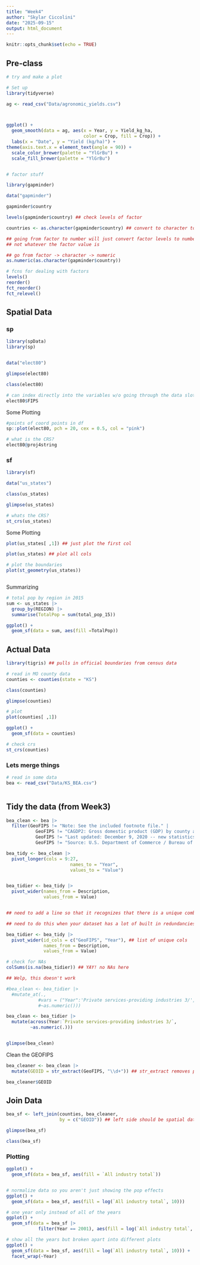 ```yaml
---
title: "Week4"
author: "Skylar Ciccolini"
date: "2025-09-15"
output: html_document
---
```


```r
knitr::opts_chunk$set(echo = TRUE)
```

## Pre-class

```r
# try and make a plot

# Set up
library(tidyverse)

ag <- read_csv("Data/agronomic_yields.csv")



ggplot() +
  geom_smooth(data = ag, aes(x = Year, y = Yield_kg_ha,
                             color = Crop, fill = Crop)) +
  labs(x = "Date", y = "Yield (kg/ha)") +
theme(axis.text.x = element_text(angle = 90)) +
  scale_color_brewer(palette = "YlGrBu") +
  scale_fill_brewer(palette = "YlGrBu")


# factor stuff

library(gapminder)

data("gapminder")

gapminder$country

levels(gapminder$country) ## check levels of factor

countries <- as.character(gapminder$country) ## convert to character to alphabetize

## going from factor to number will just convert factor levels to numbers 1,2,3 etc, 
## not whatever the factor value is

## go from factor -> character -> numeric
as.numeric(as.character(gapminder$country))

# fcns for dealing with factors
levels()
reorder()
fct_reorder()
fct_relevel()

```


## Spatial Data

### sp

```r

library(spData)
library(sp)


data("elect80")

glimpse(elect80)

class(elect80)

# can index directly into the variables w/o going through the data slot
elect80$FIPS


```

Some Plotting

```r

#points of coord points in df
sp::plot(elect80, pch = 20, cex = 0.5, col = "pink")

# what is the CRS?
elect80@proj4string


```



### sf

```r

library(sf)

data("us_states")

class(us_states)

glimpse(us_states)

# whats the CRS?
st_crs(us_states)

```

Some Plotting

```r

plot(us_states[ ,1]) ## just plot the first col

plot(us_states) ## plot all cols

# plot the boundaries
plot(st_geometry(us_states))



```


Summarizing

```r
# total pop by region in 2015
sum <- us_states |> 
  group_by(REGION) |> 
  summarise(TotalPop = sum(total_pop_15))

ggplot() +
  geom_sf(data = sum, aes(fill =TotalPop))
```


## Actual Data

```r

library(tigris) ## pulls in official boundaries from census data

# read in MO county data
counties <- counties(state = "KS")

class(counties)

glimpse(counties)

# plot
plot(counties[ ,1])

ggplot() +
  geom_sf(data = counties)

# check crs
st_crs(counties)

```


### Lets merge things

```r
# read in some data
bea <- read_csv("Data/KS_BEA.csv")



```


## Tidy the data (from Week3)

```r
bea_clean <- bea |> 
  filter(GeoFIPS != "Note: See the included footnote file." | 
           GeoFIPS != "CAGDP2: Gross domestic product (GDP) by county and metropolitan area 1/" |
           GeoFIPS != "Last updated: December 9, 2020 -- new statistics for 2019, revised statistics for 2001-2018." |
           GeoFIPS != "Source: U.S. Department of Commerce / Bureau of Economic Analysis / Regional Economic Accounts") 

bea_tidy <- bea_clean |> 
  pivot_longer(cols = 9:27,
                        names_to = "Year",
                        values_to = "Value")


bea_tidier <- bea_tidy |> 
  pivot_wider(names_from = Description,
              values_from = Value)


## need to add a line so that it recognizes that there is a unique combo of location and year

## need to do this when your dataset has a lot of built in redundancies

bea_tidier <- bea_tidy |> 
  pivot_wider(id_cols = c("GeoFIPS", "Year"), ## list of unique cols
              names_from = Description,
              values_from = Value)

# check for NAs
colSums(is.na(bea_tidier)) ## YAY! no NAs here

## Welp, this doesn't work

#bea_clean <- bea_tidier |> 
  #mutate_at(., 
            #vars = ("Year":'Private services-providing industries 3/',
            #~as.numeric()))

bea_clean <- bea_tidier |> 
  mutate(across(Year:`Private services-providing industries 3/`,
         ~as.numeric(.)))


glimpse(bea_clean)
```

Clean the GEOFIPS

```r

bea_cleaner <- bea_clean |> 
  mutate(GEOID = str_extract(GeoFIPS, "\\d+")) ## str_extract removes parts of string from each value

bea_cleaner$GEOID

```


## Join Data

```r

bea_sf <- left_join(counties, bea_cleaner, 
                    by = c("GEOID")) ## left side should be spatial data, right side is attributes

glimpse(bea_sf)

class(bea_sf)

```


### Plotting

```r

ggplot() +
  geom_sf(data = bea_sf, aes(fill = `All industry total`))


# normalize data so you aren't just showing the pop effects
ggplot() +
  geom_sf(data = bea_sf, aes(fill = log(`All industry total`, 10)))

# one year only instead of all of the years
ggplot() +
  geom_sf(data = bea_sf |> 
            filter(Year == 2001), aes(fill = log(`All industry total`, 10)))

# show all the years but broken apart into different plots
ggplot() +
  geom_sf(data = bea_sf, aes(fill = log(`All industry total`, 10))) +
  facet_wrap(~Year)



```




















